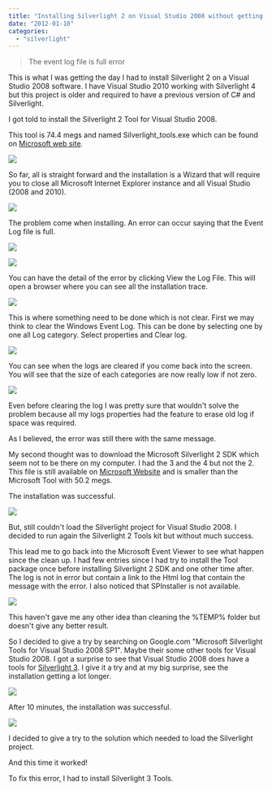 ```yaml
---
title: "Installing Silverlight 2 on Visual Studio 2008 without getting the event log file is full error"
date: "2012-01-10"
categories: 
  - "silverlight"
---
```


> The event log file is full error

This is what I was getting the day I had to install Silverlight 2 on a Visual Studio 2008 software. I have Visual Studio 2010 working with Silverlight 4 but this project is older and required to have a previous version of C# and Silverlight.

I got told to install the Silverlight 2 Tool for Visual Studio 2008.

This tool is 74.4 megs and named Silverlight_tools.exe which can be found on [Microsoft web site](http://www.microsoft.com/download/en/confirmation.aspx?id=21196).

![](/images/blog/Snap-2012-01-10-at-10.14.34-400x339.png)

So far, all is straight forward and the installation is a Wizard that will require you to close all Microsoft Internet Explorer instance and all Visual Studio (2008 and 2010).

![](/images/blog/Snap-2012-01-10-at-10.14.51-400x342.png)

The problem come when installing. An error can occur saying that the Event Log file is full.

![](/images/blog/Snap-2012-01-10-at-10.15.01-400x336.png)

![](/images/blog/Snap-2012-01-10-at-10.15.24-400x338.png)

You can have the detail of the error by clicking View the Log File. This will open a browser where you can see all the installation trace.

![](/images/blog/Snap-2012-01-10-at-10.16.06-400x90.png)

This is where something need to be done which is not clear. First we may think to clear the Windows Event Log. This can be done by selecting one by one all Log category. Select properties and Clear log.

![](/images/blog/Snap-2012-01-10-at-10.27.41-400x361.png)

You can see when the logs are cleared if you come back into the screen. You will see that the size of each categories are now really low if not zero.

![](/images/blog/Snap-2012-01-10-at-10.29.54-400x147.png)

Even before clearing the log I was pretty sure that wouldn't solve the problem because all my logs properties had the feature to erase old log if space was required.

As I believed, the error was still there with the same message.

My second thought was to download the Microsoft Silverlight 2 SDK which seem not to be there on my computer. I had the 3 and the 4 but not the 2. This file is still available on [Microsoft Website](http://www.microsoft.com/download/en/confirmation.aspx?id=19460) and is smaller than the Microsoft Tool with 50.2 megs.

The installation was successful.

![](/images/blog/Snap-2012-01-10-at-10.48.06-400x301.png)

But, still couldn't load the Silverlight project for Visual Studio 2008. I decided to run again the Silverlight 2 Tools kit but without much success.

This lead me to go back into the Microsoft Event Viewer to see what happen since the clean up. I had few entries since I had try to install the Tool package once before installing Silverlight 2 SDK and one other time after. The log is not in error but contain a link to the Html log that contain the message with the error. I also noticed that SPInstaller is not available.

![](/images/blog/Snap-2012-01-10-at-10.55.32-280x400.png)

This haven't gave me any other idea than cleaning the %TEMP% folder but doesn't give any better result.

So I decided to give a try by searching on Google.com "Microsoft Silverlight Tools for Visual Studio 2008 SP1". Maybe their some other tools for Visual Studio 2008. I got a surprise to see that Visual Studio 2008 does have a tools for [Silverlight 3](http://www.microsoft.com/download/en/confirmation.aspx?id=9394). I give it a try and at my big surprise, see the installation getting a lot longer.

![](/images/blog/Snap-2012-01-10-at-13.41.35-400x339.png)

After 10 minutes, the installation was successful.

![](/images/blog/Snap-2012-01-10-at-13.41.47-400x344.png)

I decided to give a try to the solution which needed to load the Silverlight project.

And this time it worked!

To fix this error, I had to install Silverlight 3 Tools.
